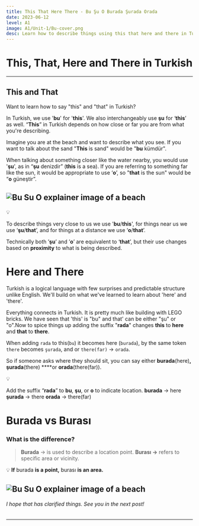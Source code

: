 ```yaml
---
title: This That Here There - Bu Şu O Burada Şurada Orada
date: 2023-06-12
level: A1
image: A1/Unit-1/Bu-cover.png
desc: Learn how to describe things using this that here and there in Turkish
---
```



# This, That, Here and There in Turkish
---

## This and That


Want to learn how to say "this" and "that" in Turkish?

In Turkish, we use '**bu**' for '**this**'. We  also interchangeably use **şu** for ‘**this**’ as well. “**This**” in Turkish depends on how close or far you are from what you're describing.

Imagine you are at the beach and want to describe what you see. If you want to talk about the sand "**This** is sand" would be "**bu** kümdür". 

When talking about something closer like the water nearby, you would use '**şu**', as in “**şu** denizdir” (**this** is a sea). If you are referring to something far like the sun, it would be appropriate to use ‘**o**’, so "**that** is the sun" would be “**o** güneştir”.

<Image 
src="/images/A1/Unit-1/Bu-Su-O.png"
fill 
alt="Bu Su O explainer image of a beach"
 />
 ---

<aside>
💡 

To describe things very close to us we use '**bu**/********this********', for things near us we use ‘**şu**/********that********’, and for things at a distance we use ‘**o**/**that**’.

Technically both ’**şu**’ and ’**o**’ are equivalent to ‘**that**’, but their use changes based on **proximity** to what is being described.

</aside>

# Here and There


Turkish is a logical language with few surprises and predictable structure unlike English. We'll build on what we've learned to learn about 'here' and 'there'.

Everything connects in Turkish. It is pretty much like building with LEGO bricks. We have seen that 'this' is "bu" and that' can be either "şu" or "o".Now to spice things up adding the suffix "**rada**" changes **this** to **here** and **that** to **there**.

When adding `rada` to this(`bu`) it becomes here (`burada`), by the same token `there` becomes `şurada`, and or `there(far)` → `orada`.

So if someone asks where they should sit, you can say either **burada**(here)**, şurada**(there) ****or **orada**(there(far)).

<aside>
💡

 Add the suffix “**rada**” to **bu**, **şu**, or **o** to indicate location.
 **burada** → here 
 **şurada**  → there
 **orada**   → there(far)

</aside>

# Burada vs Burası


### What is the difference?

> **Burada** → is used to describe a location point. 
******************Burası →****************** refers to specific area or vicinity.

💡 **If** burada ************************is a point,************************ burası **********************is an area.**********************
> 

<Image 
src="/images/A1/Unit-1/Burasi_explained.png"
fill
alt="Bu Su O explainer image of a beach"
 /> 
 ---




###### I hope that has clarified things. See you in the next post!

---
